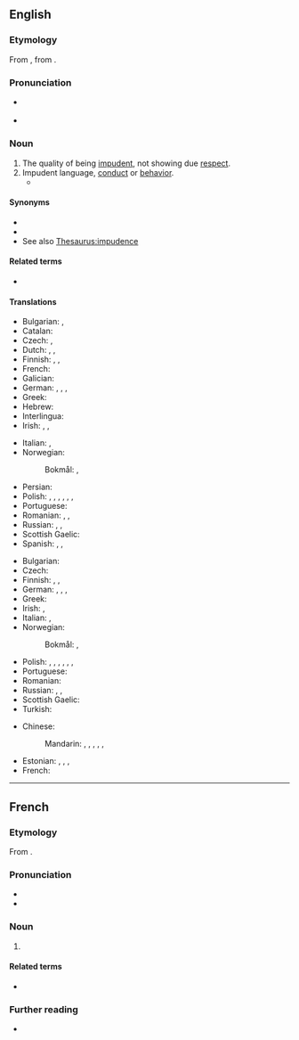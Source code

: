 ==English==

===Etymology===
From {{der|en|frm|impudence}}, from {{der|en|la|impudentia}}.

===Pronunciation===
* {{a|US}} {{IPA|en|/ˈɪmpjədəns/|/ˈɪmpjudəns/}}
* {{audio|en|LL-Q1860 (eng)-Vealhurl-impudence.wav|Audio (UK)}}

===Noun===
{{en-noun|~}}

# The quality of being [[impudent]], not showing due [[respect]].
# Impudent language, [[conduct]] or [[behavior]].
#* {{quote-book|en|year=1918|author={{w|W. B. Maxwell}}
|title=The Mirror and the Lamp
|chapter=2|url=http://openlibrary.org/works/OL1097634W
|passage=''That'' the young Mr. Churchills liked—but they did not like him coming round of an evening and drinking weak whisky-and-water while he held forth on railway debentures and corporation loans. Mr. Barrett, however, by fawning and flattery, seemed to be able to make not only Mrs. Churchill but everyone else do what he desired. And if the arts of humbleness failed him, he overcame you by sheer '''impudence'''.}}

====Synonyms====
* {{l|en|cheek}}
* {{l|en|sauciness}}
* See also [[Thesaurus:impudence]]

====Related terms====
* {{l|en|impudent}}

====Translations====
{{trans-top|quality of being impudent}}
* Bulgarian: {{t+|bg|наха́лство|n}}, {{t+|bg|дъ́рзост|f}}
* Catalan: {{t|ca|impudència|f}}
* Czech: {{t+|cs|drzost|f}}, {{t+|cs|nestydatost|f}}
* Dutch: {{t+|nl|onbeschoftheid}}, {{t+|nl|onbeschaamdheid}},
* Finnish: {{t+|fi|röyhkeys}}, {{t+|fi|häpeämättömyys}}, {{t+|fi|julkeus}}
* French: {{t+|fr|impudence|f}}
* Galician: {{t|gl|impudencia|f}}
* German: {{t|de|Flegelei|f}}, {{t+|de|Frechheit|f}}, {{t+|de|Unverschämtheit|f}}, {{t|de|Vermessenheit|f}}
* Greek: {{t+|el|θράσος|n}}
* Hebrew: {{t|he|עזות-מצח|f|tr=azút-métzakh}}
* Interlingua: {{t|ia|impudentia}}
* Irish: {{t|ga|brusaireacht|f}}, {{t|ga|gearr-aighneas|m}}, {{t|ga|dailtíneacht|f}}
{{trans-mid}}
* Italian: {{t+|it|impudenza|f}}, {{t+|it|sfrontatezza|f}}
* Norwegian:
*: Bokmål: {{t|nb|frekkhet|m|f}}, {{t+|nb|uforskammethet|m|f}}
* Persian: {{t+|fa|بی‌ادبی|tr=bi-adabi}}
* Polish: {{t+|pl|arogancja|f}}, {{t+|pl|bezczelność|f}}, {{t+|pl|bezwstydność|f}}, {{t|pl|hucpiarstwo|n}}, {{t|pl|impertynenckość|f}}, {{t+|pl|zuchwalstwo|n}}, {{t+|pl|zuchwałość|f}}
* Portuguese: {{t+|pt|impudência|f}}
* Romanian: {{t+|ro|obrăznicie|f}}, {{t+|ro|impudoare|f}}, {{t|ro|impudență|f}}
* Russian: {{t+|ru|на́глость|f}}, {{t+|ru|де́рзость|f}}, {{t+|ru|наха́льство|n}}
* Scottish Gaelic: {{t|gd|sgimilearachd|f}}
* Spanish: {{t+|es|impudencia|f}}, {{t+|es|descaro|m}}, {{t|es|desenvoltura}}
{{trans-bottom}}

{{trans-top|impudent language, conduct or behavior}}
* Bulgarian: {{t+|bg|безо́чие|n}}
* Czech: {{t+|cs|drzost|f}}
* Finnish: {{t+|fi|röyhkeys}}, {{t+|fi|häpeämättömyys}}, {{t+|fi|julkeus}}
* German: {{t|de|Flegelei|f}}, {{t+|de|Frechheit|f}}, {{t+|de|Unverschämtheit|f}}, {{t|de|Vermessenheit|f}}
* Greek: {{t+|el|θράσος|n}}
* Irish: {{t|ga|brusaireacht|f}}, {{t|ga|gearr-aighneas|m}}
* Italian: {{t+|it|impudenza|f}}, {{t+|it|sfrontatezza|f}}
* Norwegian:
*: Bokmål: {{t|nb|frekkhet|m|f}}, {{t+|nb|uforskammethet|m|f}}
{{trans-mid}}
* Polish: {{t+|pl|arogancja|f}}, {{t+|pl|bezczelność|f}}, {{t+|pl|bezwstydność|f}}, {{t|pl|hucpiarstwo|n}}, {{t|pl|impertynenckość|f}}, {{t+|pl|zuchwalstwo|n}}, {{t+|pl|zuchwałość|f}}
* Portuguese: {{t+|pt|impudência|f}}
* Romanian: {{t+|ro|obrăznicie|f}}
* Russian: {{t+|ru|на́глость|f}}, {{t+|ru|де́рзость|f}}, {{t+|ru|наха́льство|n}}
* Scottish Gaelic: {{t|gd|sgimilearachd|f}}
* Turkish: {{t+|tr|arsızlık|s}}
{{trans-bottom}}

{{checktrans-top}}
* Chinese:
*: Mandarin: {{t+check|cmn|厚臉皮}}, {{t+check|cmn|厚脸皮|tr=hòu liǎnpí}}, {{t+check|cmn|厚顏}}, {{t+check|cmn|厚颜|tr=hòuyán}}, {{t+check|cmn|無恥}}, {{t+check|cmn|无耻|tr=wúchǐ}}
{{trans-mid}}
* Estonian: {{t-check|et|lugupidamatus}}, {{t-check|et|ninakus}}, {{t-check|et|häbematus}}, {{t-check|et|jultumus}}
* French: {{t+check|fr|impudence|f}}
{{trans-bottom}}

----

==French==

===Etymology===
From {{der|fr|la|impudentia}}.

===Pronunciation===
* {{fr-IPA}}
* {{homophones|fr|impudences}}

===Noun===
{{fr-noun|f}}

# {{l|en|impudence}}

====Related terms====
* {{l|fr|impudent}}

===Further reading===
* {{R:TLFi}}